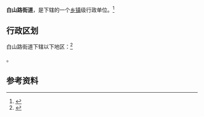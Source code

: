 {{中国乡级行政区|21/02/04/004/000}}

'''白山路街道'''，是{{PRC admin/fullname|21/02/04/004/000|3}}下辖的一个[[乡镇|乡镇]]级行政单位。<ref>{{PRC admin/ref sgc|{{PRC admin/parent|21/02/04/004/000}}}}</ref>

== 行政区划 ==

白山路街道下辖以下地区：<ref>{{PRC admin/ref sgc|21/02/04/004/000}}</ref>

{{PRC admin/children|21/02/04/004/000}}。

== 参考资料 ==

{{reflist}}

{{行政区划小作品}}
{{PRC admin/navcat|21/02/04/004/000}}